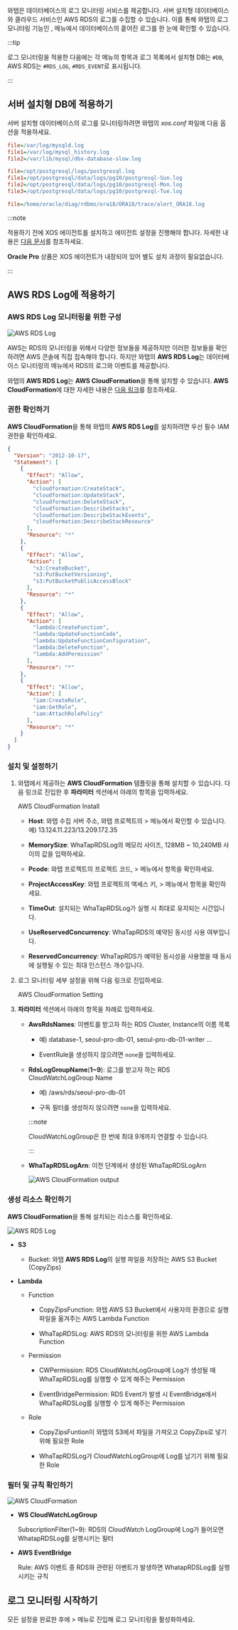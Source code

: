 와탭은 데이터베이스의 로그 모니터링 서비스를 제공합니다. 서버 설치형 데이터베이스와 클라우드 서비스인 AWS RDS의 로그를 수집할 수 있습니다. 이를 통해 와탭의 로그 모니터링 기능인 <Cmdname sid="side_logTail" className="uitext" />, <Cmdname sid="side_logExplorer" className="uitext" /> 메뉴에서 데이터베이스의 흩어진 로그를 한 눈에 확인할 수 있습니다.

:::tip

로그 모니터링을 적용한 다음에는 각 메뉴의 <Cmdname sid="category" className="uitext" /> 항목과 로그 목록에서 설치형 DB는 `#DB`, AWS RDS는 `#RDS_LOG`, `#RDS_EVENT`로 표시됩니다.

<ImgLang img='db-log-category.png' desc='카테고리' className='width-200' />

:::

## 서버 설치형 DB에 적용하기

서버 설치형 데이터베이스의 로그를 모니터링하려면 와탭의 *xos.conf* 파일에 다음 옵션을 적용하세요.

<InDoc product='mysql'>

```ini title='xos.conf'
file=/var/log/mysqld.log
file1=/var/log/mysql_history.log
file2=/var/lib/mysql/dbx-database-slow.log
```

</InDoc>

<InDoc product='postgresql'>

```ini title='xos.conf'
file=/opt/postgresql/logs/postgresql.log
file1=/opt/postgresql/data/logs/pg10/postgresql-Sun.log
file2=/opt/postgresql/data/logs/pg10/postgresql-Mon.log
file3=/opt/postgresql/data/logs/pg10/postgresql-Tue.log
```

</InDoc>

<InDoc product="oracle-v2,oracle-pro">

```ini title='xos.conf'
file=/home/oracle/diag/rdbms/ora18/ORA18/trace/alert_ORA18.log
```

</InDoc>

:::note

<InDoc product='mysql,postgresql,oracle-v2'>

적용하기 전에 XOS 에이전트를 설치하고 에이전트 설정을 진행해야 합니다. 자세한 내용은 [다음 문서](agent-xos-settings)를 참조하세요.

</InDoc>

<InDoc product="oracle-pro">

**Oracle Pro** 상품은 XOS 에이전트가 내장되어 있어 별도 설치 과정이 필요없습니다.

</InDoc>

:::


## AWS RDS Log에 적용하기

### AWS RDS Log 모니터링을 위한 구성

![AWS RDS Log](/img/aws-rds-log-diagram.png)

AWS는 RDS의 모니터링을 위해서 다양한 정보들을 제공하지만 이러한 정보들을 확인하려면 AWS 콘솔에 직접 접속해야 합니다. 하지만 와탭의 **AWS RDS Log**는 데이터베이스 모니터링의 <Cmdname sid="side_log" className="uitext" /> 메뉴에서 RDS의 로그와 이벤트를 제공합니다.

와탭의 **AWS RDS Log**는 **AWS CloudFormation**을 통해 설치할 수 있습니다. **AWS CloudFormation**에 대한 자세한 내용은 [다음 링크](https://docs.aws.amazon.com/ko_kr/AWSCloudFormation/latest/UserGuide/Welcome.html)를 참조하세요.

### 권한 확인하기

**AWS CloudFormation**을 통해 와탭의 **AWS RDS Log**를 설치하려면 우선 필수 IAM 권한을 확인하세요.

```json
{
  "Version": "2012-10-17",
  "Statement": [
    {
      "Effect": "Allow",
      "Action": [
        "cloudformation:CreateStack",
        "cloudformation:UpdateStack",
        "cloudformation:DeleteStack",
        "cloudformation:DescribeStacks",
        "cloudformation:DescribeStackEvents",
        "cloudformation:DescribeStackResource"
      ],
      "Resource": "*"
    },
    {
      "Effect": "Allow",
      "Action": [
        "s3:CreateBucket",
        "s3:PutBucketVersioning",
        "s3:PutBucketPublicAccessBlock"
      ],
      "Resource": "*"
    },
    {
      "Effect": "Allow",
      "Action": [
        "lambda:CreateFunction",
        "lambda:UpdateFunctionCode",
        "lambda:UpdateFunctionConfiguration",
        "lambda:DeleteFunction",
        "lambda:AddPermission"
      ],
      "Resource": "*"
    },
    {
      "Effect": "Allow",
      "Action": [
        "iam:CreateRole",
        "iam:GetRole",
        "iam:AttachRolePolicy"
      ],
      "Resource": "*"
    }
  ]
}
```

### 설치 및 설정하기

1. 와탭에서 제공하는 **AWS CloudFormation** 템플릿을 통해 설치할 수 있습니다. 다음 링크로 진입한 후 **파라미터** 섹션에서 아래의 항목을 입력하세요.

    <Link to='https://console.aws.amazon.com/cloudformation/home?region=ap-northeast-2#/stacks/quickcreate?stackName=WhaTapRDS&templateURL=https://whatapforwarder.s3.ap-northeast-2.amazonaws.com/WhaTapRDSLogInstall.template' target='_blank' className='ext-link'>AWS CloudFormation Install</Link>

    * **Host**: 와탭 수집 서버 주소, 와탭 프로젝트의 <Cmdname sid="side_management" className="uitext" /> &gt; <Cmdname sid="side_agentInstall" className="uitext" /> 메뉴에서 확인할 수 있습니다. 예) 13.124.11.223/13.209.172.35

    * **MemorySize**: WhaTapRDSLog의 메모리 사이즈, 128MB \~ 10,240MB 사이의 값을 입력하세요.

    * **Pcode**: 와탭 프로젝트의 프로젝트 코드, <Cmdname sid="side_management" className="uitext" /> &gt; <Cmdname sid="side_projectManagement" className="uitext" /> 메뉴에서 <Cmdname sid="pcode" className="uitext" /> 항목을 확인하세요.

    * **ProjectAccessKey**: 와탭 프로젝트의 액세스 키, <Cmdname sid="side_management" className="uitext" /> &gt; <Cmdname sid="side_projectManagement" className="uitext" /> 메뉴에서 <Cmdname sid="project_access_key" className="uitext" /> 항목을 확인하세요.

    * **TimeOut**: 설치되는 WhaTapRDSLog가 실행 시 최대로 유지되는 시간입니다.

    * **UseReservedConcurrency**: WhaTapRDS의 예약된 동시성 사용 여부입니다.

    * **ReservedConcurrency**: WhaTapRDS가 예약된 동시성을 사용했을 때 동시에 실행될 수 있는 최대 인스턴스 개수입니다.

1. 로그 모니터링 세부 설정을 위해 다음 링크로 진입하세요.

    <Link to='https://console.aws.amazon.com/cloudformation/home?region=ap-northeast-2#/stacks/quickcreate?stackName=whataprdseventforwarder&templateURL=https://whatapforwarder.s3.ap-northeast-2.amazonaws.com/WhaTapRDSLogSetting.template' target='_blank' className='ext-link'>AWS CloudFormation Setting</Link>

1. **파라미터** 섹션에서 아래의 항목을 차례로 입력하세요.

    * **AwsRdsNames**: 이벤트를 받고자 하는 RDS Cluster, Instance의 이름 목록

      - 예) database-1, seoul-pro-db-01, seoul-pro-db-01-writer …

      - EventRule을 생성하지 않으려면 `none`을 입력하세요.

    * **RdsLogGroupName**(**1\~9**): 로그를 받고자 하는 RDS CloudWatchLogGroup Name

      - 예) /aws/rds/seoul-pro-db-01

      - 구독 필터를 생성하지 않으려면 `none`을 입력하세요.

      :::note

      CloudWatchLogGroup은 한 번에 최대 9개까지 연결할 수 있습니다.

      :::

    * **WhaTapRDSLogArn**: 이전 단계에서 생성된 WhaTapRDSLogArn

      ![AWS CloudFormation output](/img/aws-rds-log-setting-output.png)


### 생성 리소스 확인하기

**AWS CloudFormation**을 통해 설치되는 리소스를 확인하세요.

![AWS RDS Log](/img/aws-rds-log-resource.png)

* **S3** 

  * Bucket: 와탭 **AWS RDS Log**의 실행 파일을 저장하는 AWS S3 Bucket (CopyZips)

* **Lambda**

  * Function 

    - CopyZipsFunction: 와탭 AWS S3 Bucket에서 사용자의 환경으로 실행 파일을 옮겨주는 AWS Lambda Function

    - WhaTapRDSLog: AWS RDS의 모니터링을 위한 AWS Lambda Function

  * Permission

    - CWPermission: RDS CloudWatchLogGroup에 Log가 생성될 때 WhaTapRDSLog를 실행할 수 있게 해주는 Permission

    - EventBridgePermission: RDS Event가 발생 시 EventBridge에서 WhaTapRDSLog를 실행할 수 있게 해주는 Permission

  * Role

    - CopyZipsFuntion이 와탭의 S3에서 파일을 가져오고 CopyZips로 넣기 위해 필요한 Role

    - WhaTapRDSLog가 CloudWatchLogGroup에 Log를 남기기 위해 필요한 Role


### 필터 및 규칙 확인하기

![AWS CloudFormation](/img/aws-rds-log-check-resources.png)

* **WS CloudWatchLogGroup**

  SubscriptionFilter(1\~9): RDS의 CloudWatch LogGroup에 Log가 들어오면 WhatapRDSLog를 실행시키는 필터

* **AWS EventBridge**

  Rule: AWS 이벤트 중 RDS와 관련된 이벤트가 발생하면 WhatapRDSLog를 실행시키는 규칙


## 로그 모니터링 시작하기

모든 설정을 완료한 후에 <Cmdname sid="side_log" className="uitext" /> &gt; <Cmdname sid="side_logSetting" className="uitext" /> 메뉴로 진입해 로그 모니티링을 활성화하세요.

<Xclude product="oracle-pro"><ImgLang img='log-start-db.png' desc='로그 모니터링 시작하기'/></Xclude>

<InDoc product="oracle-pro"><ImgLang img='log-start-db-oracle-pro.png' desc='로그 모니터링 시작하기'/></InDoc>